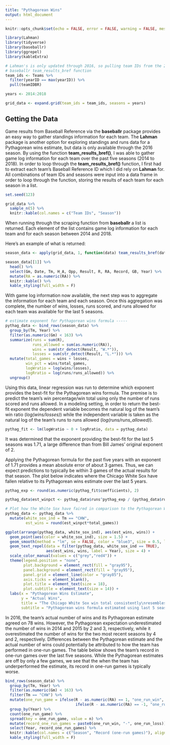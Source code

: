 ```yaml
---
title: "Pythagorean Wins"
output: html_document
---
```


```r
knitr::opts_chunk$set(echo = FALSE, error = FALSE, warning = FALSE, message = FALSE)
```

```r
library(Lahman)
library(tidyverse)
library(baseballr)
library(ggrepel)
library(kableExtra)

# Lahman's is only updated through 2016, so pulling team IDs from the 2016 season to run through
# baseballr team_results_bref function
team_ids <- Teams %>%
  filter(yearID == max(yearID)) %>%
  pull(teamIDBR)

years <- 2014:2018

grid_data <- expand.grid(team_ids = team_ids, seasons = years)
```

## Getting the Data

Game results from Baseball Reference via the **baseballr** package provides an easy way to gather 
standings information for each team. The **Lahman** package is another option for exploring standings
and runs data for a Pythagorean wins estimate, but data is only available through the 2016 season. 
By using the function **team_results_bref()**, I was able to gather game log information for each 
team over the past five seasons (2014 to 2018). In order to loop through the **team_results_bref()** 
function, I first had to extract each team’s Baseball Reference ID which I did rely on **Lahman** for.
All combinations of team IDs and seasons were input into a data frame in order to loop through the 
function, storing the results of each team for each season in a list. 

```r
set.seed(123)

grid_data %>% 
  sample_n(5) %>%
  knitr::kable(col.names = c("Team IDs", "Season"))
```

When running through the scraping function from **baseballr** a list is returned. Each element of the
list contains game log information for each team and for each season between 2014 and 2018. 

Here's an example of what is returned:

```r
season_data <- apply(grid_data, 1, function(data) team_results_bref(data[["team_ids"]], data[["seasons"]]))

season_data[[1]] %>% 
  head() %>% 
  select(Gm, Date, Tm, H_A, Opp, Result, R, RA, Record, GB, Year) %>%
  mutate(RA = as.numeric(RA)) %>%
  knitr::kable() %>%
  kable_styling(full_width = F)
```

With game log information now available, the next step was to aggregate the information for each team 
and each season. Once this aggregation was complete, the number of wins, losses, runs scored, and 
runs allowed for each team was available for the last 5 seasons.

```r
# estimate exponent for Pythagorean wins formula -----
pythag_data <- bind_rows(season_data) %>% 
  group_by(Tm, Year) %>%
  filter(as.numeric(Gm) < 163) %>%
  summarize(runs = sum(R), 
            runs_allowed = sum(as.numeric(RA)), 
            wins = sum(str_detect(Result, "W.*")), 
            losses = sum(str_detect(Result, "L.*"))) %>%
  mutate(total_games = wins + losses,
         win_pct = wins/total_games,
         logWratio = log(wins/losses),
         logRratio = log(runs/runs_allowed)) %>%
  ungroup()
```


Using this data, linear regression was run to determine which exponent provides the best-fit for the 
Pythagorean wins formula. The premise is to predict the team's win percentage/win total using only the
number of runs scored and runs allowed. In a modeling setting, in order to return the best-fit exponent
the dependent variable becomes the natural log of the team's win ratio (*log(wins/losses)*) while 
the independent variable is taken as the natural log of the team's runs to runs allowed (*log(runs/runs_allowed)*).

```r
pythag_fit <- lm(logWratio ~ 0 + logRratio, data = pythag_data)
```

It was determined that the exponent providing the best-fit for the last 5 seasons was 1.71, a large
difference than from Bill James’ original exponent of 2. 

Applying the Pythagorean formula for the past five years with an exponent of 1.71 provides a mean 
absolute error of about 3 games. Thus, we can expect predictions to typically be within 3 games of 
the actual results for that season. The plot below indicates where the Chicago White Sox have fallen 
relative to its Pythagorean wins estimate over the last 5 years.

```r
pythag_exp <- round(as.numeric(pythag_fit$coefficients), 2)

pythag_data$est_winpct <- pythag_data$runs^pythag_exp / (pythag_data$runs^pythag_exp + pythag_data$runs_allowed^pythag_exp)

# Plot how the White Sox have faired in comparison to the Pythagorean Wins estimate -----
pythag_data <- pythag_data %>% 
  mutate(white_sox_ind = Tm == "CHW",
         est_wins = round(est_winpct*total_games))

ggplot(arrange(pythag_data, white_sox_ind), aes(est_wins, wins)) +
  geom_point(aes(color = white_sox_ind), size = 1.5) +
  geom_smooth(method = "lm", se = FALSE, color = "blue3", size = 0.5, linetype = "dashed") +
  geom_text_repel(data = filter(pythag_data, white_sox_ind == TRUE), 
                  aes(est_wins, wins, label = Year), size = 4) +
  scale_color_manual(values = c("grey","red4")) +
  theme(legend.position = "none",
        plot.background = element_rect(fill = "gray95"),
        panel.background = element_rect(fill = "gray95"),
        panel.grid = element_line(color = "gray85"),
        axis.ticks = element_blank(),
        plot.title = element_text(size = 18),
        plot.subtitle = element_text(size = 14)) +
  labs(x = "Pythagorean Wins Estimate",
       y = "Actual Wins",
       title = "The Chicago White Sox win total consistently\nresembles the Pythagorean wins estimate each year",
       subtitle = "Pythagorean wins formula estimated using last 5 seasons of data")
```

In 2016, the team’s actual number of wins and its Pythagorean estimate agreed on 78 wins. However, 
the Pythagorean expectation underestimated the number of wins in 2014 and 2015 by 2 and 3, respectively, 
while it overestimated the number of wins for the two most recent seasons by 4 and 2, respectively. 
Differences between the Pythagorean estimate and the actual number of wins could potentially be 
attributed to how the team has performed in one-run games. The table below shows the team’s record 
in one-run games over the last five seasons. While the Pythagorean estimates are off by only a few 
games, we see that the when the team has underperformed the estimate, its record in one-run games is 
typically worse. 

```r
bind_rows(season_data) %>% 
  group_by(Tm, Year) %>%
  filter(as.numeric(Gm) < 163) %>% 
  filter(Tm == "CHW") %>% 
  mutate(one_run_game = ifelse(R - as.numeric(RA) == 1, "one_run_win", 
                               ifelse(R - as.numeric(RA) == -1, "one_run_loss", "other"))) %>% 
  group_by(Year) %>% 
  count(one_run_game) %>% 
  spread(key = one_run_game, value = n) %>% 
  mutate(record_one_run_games = paste0(one_run_win, "-", one_run_loss)) %>% 
  select(Year, record_one_run_games) %>%
  knitr::kable(col.names = c("Season", "Record (one-run games)"), align = c("l","c")) %>% 
  kable_styling(full_width = F)
```

